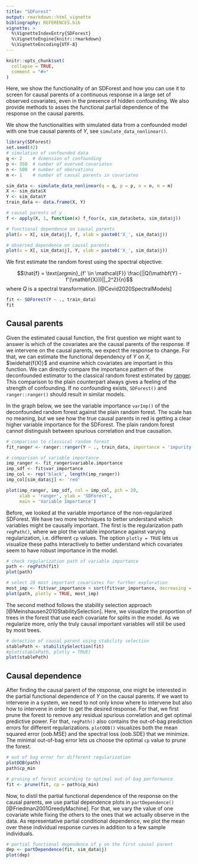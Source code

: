 ```yaml
---
title: "SDForest"
output: rmarkdown::html_vignette
bibliography: REFERENCES.bib
vignette: >
  %\VignetteIndexEntry{SDForest}
  %\VignetteEngine{knitr::rmarkdown}
  %\VignetteEncoding{UTF-8}
---
```


```r
knitr::opts_chunk$set(
  collapse = TRUE,
  comment = "#>"
)
```

Here, we show the functionality of an SDForest and how you can use it to screen for causal parents of a continuous response in a large set of observed covariates, even in the presence of hidden confounding. We also provide methods to asses the functional partial dependence of the response on the causal parents.

We show the functionalities with simulated data from a confounded model with one true causal parents of $Y$, see `simulate_data_nonlinear()`.

```r
library(SDForest)
set.seed(42)
# simulation of confounded data
q <- 2    # dimension of confounding
p <- 350  # number of overved covariates
n <- 500  # number of obervations
m <- 1    # number of causal parents in covariates

sim_data <- simulate_data_nonlinear(q = q, p = p, n = n, m = m)
X <- sim_data$X
Y <- sim_data$Y
train_data <- data.frame(X, Y)

# causal parents of y
f <- apply(X, 1, function(x) f_four(x, sim_data$beta, sim_data$j))

# functional dependence on causal parents
plot(x = X[, sim_data$j], f, xlab = paste0('X_', sim_data$j))
```
```r
# observed dependence on causal parents
plot(x = X[, sim_data$j], Y, xlab = paste0('X_', sim_data$j))
```

We first estimate the random forest using the spectral objective:

$$\hat{f} = \text{argmin}_{f' \in \mathcal{F}} \frac{||Q(\mathbf{Y} - f'(\mathbf{X}))||_2^2}{n}$$
where $Q$ is a spectral transformation. [@Cevid2020SpectralModels]

```r
fit <- SDForest(Y ~ ., train_data)
fit
```

## Causal parents

Given the estimated causal function, the first question we might want to answer is which of the covariates are the causal parents of the response. If we intervene on the causal parents, we expect the response to change. For that, we can estimate the functional dependency of $Y$ on $X$, $\widehat{f(X)}$ and examine which covariates are important in this function. We can directly compare the importance pattern of the deconfounded estimator to the classical random forest estimated by [ranger](https://imbs-hl.github.io/ranger/). This comparison to the plain counterpart always gives a feeling of the strength of confounding. If no confounding exists, `SDForest()` and `ranger::ranger()` should result in similar models.

In the graph below, we see the variable importance `varImp()` of the deconfounded random forest against the plain random forest. The scale has no meaning, but we see how the true causal parents in red is getting a clear higher variable importance for the SDForest. The plain random forest cannot distinguish between spurious correlation and true causation.

```r
# comparison to classical random forest
fit_ranger <- ranger::ranger(Y ~ ., train_data, importance = 'impurity')

# comparison of variable importance
imp_ranger <- fit_ranger$variable.importance
imp_sdf <- fit$var_importance
imp_col <- rep('black', length(imp_ranger))
imp_col[sim_data$j] <- 'red'

plot(imp_ranger, imp_sdf, col = imp_col, pch = 20,
     xlab = 'ranger', ylab = 'SDForest', 
     main = 'Variable Importance')
```

Before, we looked at the variable importance of the non-regularized SDForest. We have two more techniques to better understand which variables might be causally important. The first is the regularization path `regPath()`, where we plot the variable importance against varying regularization, i.e. different `cp` values. The option `plotly = TRUE` lets us visualize these paths interactively to better understand which covariates seem to have robust importance in the model.

```r
# check regularization path of variable importance
path <- regPath(fit)
plot(path)

# select 20 most important covariates for further exploration
most_imp <- fit$var_importance > sort(fit$var_importance, decreasing = TRUE)[20]
plot(path, plotly = TRUE, most_imp)
```

The second method follows the stability selection approach [@Meinshausen2010StabilitySelection]. Here, we visualize the proportion of trees in the forest that use each covariate for splits in the model. As we regularize more, only the truly causal important variables will still be used by most trees.

```r
# detection of causal parent using stability selection
stablePath <- stabilitySelection(fit)
#plot(stablePath, plotly = TRUE)
plot(stablePath)
```

## Causal dependence

After finding the causal parent of the response, one might be interested in the partial functional dependence of $Y$ on the causal parents. If we want to intervene in a system, we need to not only know where to intervene but also how to intervene in order to get the desired response. For that, we first prune the forest to remove any residual spurious correlation and get optimal predictive power. For that, `regPath()` also contains the out-of-bag prediction errors for different regularizations. `plotOOB()` visualizes both the mean squared error (oob.MSE) and the spectral loss (oob.SDE) that we minimize. The minimal out-of-bag error lets us choose the optimal `cp` value to prune the forest.

```r
# out of bag error for different regularization
plotOOB(path)
path$cp_min

# pruning of forest according to optimal out-of-bag performance
fit <- prune(fit, cp = path$cp_min)
```

Now, to distil the partial functional dependence of the response on the causal parents, we use partial dependence plots in `partDependence()` [@Friedman2001GreedyMachine]. For that, we vary the value of one covariate while fixing the others to the ones that we actually observe in the data. As representative partial conditional dependence, we plot the mean over these individual response curves in addition to a few sample individuals.

```r
# partial functional dependence of y on the first causal parent
dep <- partDependence(fit, sim_data$j)
plot(dep)
```
